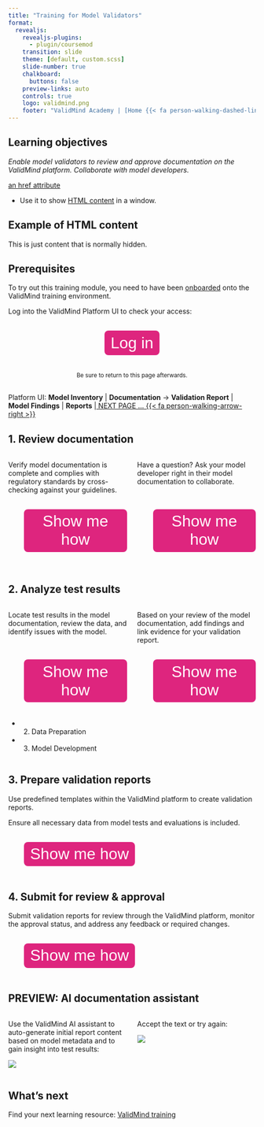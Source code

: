```yaml
---
title: "Training for Model Validators"
format:
  revealjs:
    revealjs-plugins:
      - plugin/coursemod
    transition: slide
    theme: [default, custom.scss]
    slide-number: true
    chalkboard: 
      buttons: false
    preview-links: auto
    controls: true
    logo: validmind.png
    footer: "ValidMind Academy | [Home {{< fa person-walking-dashed-line-arrow-right >}}](training-overview.html)"
---
```


## Learning objectives {.center}

_Enable model validators to review and approve documentation on the ValidMind platform. Collaborate with model developers._

<!---
<a href="#" data-modal-type="html" data-modal-url="#somehiddendiv">Link to an ID</a> 
--->
 <a href="mooster.png" data-modal-type="image">an href attribute</a> 

* Use it to show [HTML content](#)<!-- .element: data-modal-type="html" data-modal-url="#somehiddendiv"--> in a window.

<div class="mm-content hidden" id="somehiddendiv">
   <h2>Example of HTML content</h2>
   <p>This is just content that is normally hidden.</p>
</div>

## Prerequisites {.center}

To try out this training module, you need to have been [onboarded](training-overview.html#onboarding) onto the ValidMind training environment.

Log into the ValidMind Platform UI to check your access:

<br><form method="get" action="https://app.prod.validmind.ai/" target="_blank" style="display: flex; justify-content: center;">
   <button type="submit" style="color: white; background-color: #de257e; border-radius: 8px; border: none; font-size: 32px; padding: 6.25px 12.5px; margin-bottom: 20px;">Log in<br></button>
</form>

<div style="text-align: center;">
  <small>Be sure to return to this page afterwards.</small>
</div>

## {background-iframe="https://app.prod.validmind.ai/model-inventory" background-interactive="true"}

::: footer
Platform UI: **Model Inventory** | **Documentation** → **Validation Report** | **Model Findings** | **Reports** |[&nbsp;NEXT PAGE ... {{< fa person-walking-arrow-right >}}](#review-documentation)
:::

## 1. Review documentation

:::: {.columns}

::: {.column width="50%"}
Verify model documentation is complete and complies with regulatory standards by cross-checking against your guidelines. 

:::

::: {.column width="50%"}
Have a question? Ask your model developer right in their model documentation to collaborate.
:::

::::

:::: {.columns}

::: {.column width="50%"}
<br><form method="get" action="../guide/review-model-documentation.html" target="_blank">
   <button type="submit" style="color: white; background-color: #de257e; border-radius: 8px; border: none; font-size: 32px; padding: 6.25px 12.5px; margin-left: 32px; margin-bottom: 20px;">Show me how</button>
</form>
:::

::: {.column width="50%"}
<br><form method="get" action="../guide/collaborate-with-others.html" target="_blank">
   <button type="submit" style="color: white; background-color: #de257e; border-radius: 8px; border: none; font-size: 32px; padding: 6.25px 12.5px; margin-left: 32px; margin-bottom: 20px;">Show me how</button>
</form>
:::

::::


## 2. Analyze test results

:::: {.columns}

::: {.column width="50%"}
Locate test results in the model documentation, review the data, and identify issues with the model. 
:::

::: {.column width="50%"}
Based on your review of the model documentation, add findings and link evidence for your validation report.
:::

:::

:::: {.columns}

::: {.column width="50%"}
<br><form method="get" action="../guide/review-model-documentation.html" target="_blank">
   <button type="submit" style="color: white; background-color: #de257e; border-radius: 8px; border: none; font-size: 32px; padding: 6.25px 12.5px; margin-left: 32px; margin-bottom: 20px;">Show me how</button>
</form>

::: {.callout-important appearance="minimal" title="Explore sections:"}
- 2. Data Preparation
- 3. Model Development
:::

:::

::: {.column width="50%"}
<br><form method="get" action="../guide/work-with-model-findings.html" target="_blank">
   <button type="submit" style="color: white; background-color: #de257e; border-radius: 8px; border: none; font-size: 32px; padding: 6.25px 12.5px; margin-left: 32px; margin-bottom: 20px;">Show me how</button>
</form>
:::

::::

##  3. Prepare validation reports

Use predefined templates within the ValidMind platform to create validation reports. 

Ensure all necessary data from model tests and evaluations is included.

<br><form method="get" action="../guide/preparing-validation-reports.html" target="_blank">
   <button type="submit" style="color: white; background-color: #de257e; border-radius: 8px; border: none; font-size: 32px; padding: 6.25px 12.5px; margin-left: 32px; margin-bottom: 20px;">Show me how</button>
</form>

## 4. Submit for review & approval

Submit validation reports for review through the ValidMind platform, monitor the approval status, and address any feedback or required changes.

<br><form method="get" action="../guide/submit-for-approval.html" target="_blank">
   <button type="submit" style="color: white; background-color: #de257e; border-radius: 8px; border: none; font-size: 32px; padding: 6.25px 12.5px; margin-left: 32px; margin-bottom: 20px;">Show me how</button>
</form>

## PREVIEW: AI documentation assistant

:::: {.columns}

::: {.column width="50%"}
Use the ValidMind AI assistant to auto-generate initial report content based on model metadata and to gain insight into test results:

![](../releases/2024-may-22/323798334-b8cfb363-3dfb-4bfd-a638-cc728a2ad010.png)
:::

::: {.column width="50%"}
Accept the text or try again:

![](../releases/2024-may-22/323798341-a0da2945-34d8-4bba-ba7a-f41f542a8e11.png)
:::

:::

## What's next

Find your next learning resource: [ValidMind training](training-overview.html)

